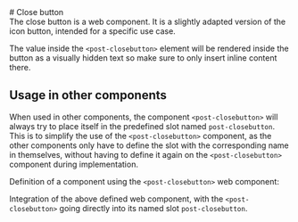 
<Meta of={CloseButtonStories} />

<div className="docs-title">
  # Close button

  <nav>
    <link-design of={JSON.stringify(CloseButtonStories)}></link-design>
  </nav>
</div>

<div className="lead">
  The close button is a web component. It is a slightly adapted version of the icon button, intended
  for a specific use case.
</div>

The value inside the `<post-closebutton>` element will be rendered inside the button as a visually hidden text so make sure to only insert inline content there.

<Canvas sourceState="shown" of={CloseButtonStories.Default} />
<div className="hide-col-default">
  <Controls of={CloseButtonStories.Default} />
</div>

## Usage in other components

When used in other components, the component `<post-closebutton>` will always try to place itself in the predefined slot named `post-closebutton`. This is to simplify the use of the `<post-closebutton>` component, as the other components only have to define the slot with the corresponding name in themselves, without having to define it again on the `<post-closebutton>` component during implementation.

Definition of a component using the `<post-closebutton>` web component:

<Source code={CloseButtonComponentDefinition} language="html" />

Integration of the above defined web component, with the `<post-closebutton>` going directly into its named slot `post-closebutton`.

<Source code={CloseButtonComponentUsage} language="html" />
